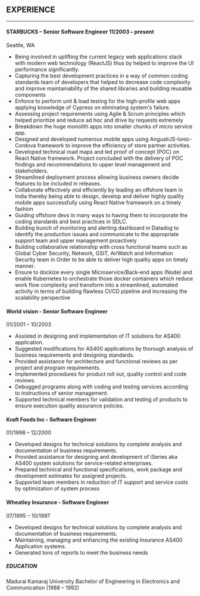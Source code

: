## EXPERIENCE
________________________________________________


#### STARBUCKS – Senior Software Engineer 11/2003 – present
Seattle, WA 

-	Being involved in uplifting the current legacy web applications stack with modern web technology (ReactJS) thus by helped to improve the UI
  performance significantly.
-	Capturing the best development practices in a way of common coding standards team of developers that helped to decrease code complexity and
  improve maintainability of the shared libraries and building reusable components
-	Enforce to perform unit & load testing for the high-profile web apps applying knowledge of Cypress on eliminating system's failure.
-	Assessing project requirements using Agile & Scrum principles which helped prioritize and reduce ad hoc and drive by requests extremely
-	Breakdown the huge monolith apps into smaller chunks of micro service app.
-	Designed and developed numerous mobile apps using AngualrJS-Ionic-Cordova framework to improve the efficiency of store partner activities.
-	Developed technical road maps and led proof of concept (POC) on React Native framework. Project concluded with the delivery of POC findings and
  recommendations to upper level management and stakeholders.
-	Streamlined deployment process allowing business owners decide features to be included in releases.
-	Collaborate effectively and efficiently by leading an offshore team in India thereby being able to design, develop and deliver highly quality mobile
  apps successfully using React Native framework on a timely fashion
-	Guiding offshore devs in many ways to having them to incorporate the coding standards and best practices in SDLC.
- Building bunch of monitoring and alerting dashboard in Datadog to identify the production issues and communicate to the appropriate support team
  and upper management proactively
-	Building collaborative relationship with cross functional teams such as Global Cyber Security, Network, GSIT, AirWatch and Information Security team in
  Order to be able to deliver high quality apps on timely manner.
-	Ensure to dockize every single Microservice/Back-end apps (Node) and enable Kubernetes to orchestrate those docker containers which reduce work 
  flow complexity and transform into a streamlined, automated activity in terms of building flawless CI/CD pipeline and increasing the scalability perspective

#### World vision - Senior Software Engineer 
01/2001 – 10/2003

-	Assisted in designing and implementation of IT solutions for AS400 application.
-	Suggested modifications for AS400 applications by thorough analysis of business requirements and designing standards.
-	Provided assistance for architecture and functional reviews as per project and program requirements.
-	Implemented procedures for product roll out, quality control and code reviews.
-	Debugged programs along with coding and testing services according to instructions of senior management.
-	Supported technical members for validation and testing of products to ensure execution quality assurance policies.

#### Kraft Foods Inc - Software Engineer 
01/1998 – 12/2000

-	Developed designs for technical solutions by complete analysis and documentation of business requirements.
-	Provided assistance for designing and development of iSeries aka AS400 system solutions for service-related enterprises.
-	Prepared technical and functional specifications, work package and development estimates for assigned projects.
-	Supported team members in reduction of IT support and service costs by optimization of system process

#### Wheatley Insurance - Software Engineer 
07/1995 – 10/1997

-	Developed designs for technical solutions by complete analysis and documentation of business requirements.
-	Maintaining, managing and enhancing the existing Insurance AS400 Application systems.
-	Generated tons of reports to meet the business needs

##### EDUCATION

Madurai Kamaraj University
Bachelor of Engineering in Electronics and Communication (1988 – 1992)


   

